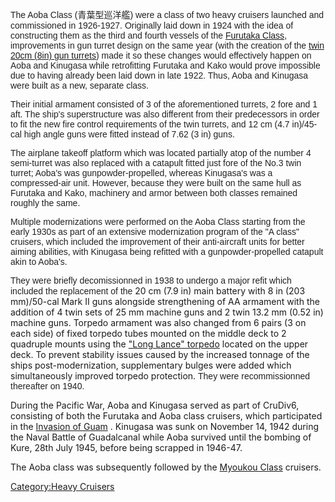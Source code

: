 <span style="color:rgb(34,34,34);font-family:sans-serif;font-size:14px;font-weight:normal;">The Aoba Class (青葉型巡洋艦) were a class of two heavy cruisers launched and commissioned in 1926-1927. Originally laid down in 1924 with the idea of constructing them as the third and fourth vessels of the [[:Category:Furutaka Class|Furutaka Class]], improvements in gun turret design on the same year (with the creation of the [[20.3cm Twin Gun Mount|twin 20cm (8in) gun turrets]]</span><span style="color:rgb(34,34,34);font-family:sans-serif;font-size:14px;font-weight:normal;">) made it so these changes would effectively happen on Aoba and Kinugasa while retrofitting Furutaka and Kako would prove impossible due to having already been laid down in late 1922. Thus, Aoba and Kinugasa were built as a new, separate class.</span>

<span style="color:rgb(34,34,34);font-family:sans-serif;font-size:14px;font-weight:normal;">Their initial armament consisted of 3 of the aforementioned turrets, 2 fore and 1 aft. The ship's superstructure was also different from their predecessors in order to fit the new fire control requirements of the twin turrets, and 12 cm (4.7 in)/45-cal high angle guns were fitted instead of 7.62 (3 in) guns. </span>

<span style="color:rgb(34,34,34);font-family:sans-serif;font-size:14px;font-weight:normal;">The airplane takeoff platform which was located partially atop of the number 4 semi-turret was also replaced with a catapult fitted just fore of the No.3 twin turret; Aoba's was gunpowder-propelled, whereas Kinugasa's was a compressed-air unit. However, because they were built on the same hull as Furutaka and Kako, machinery and armor between both classes remained roughly the same.</span>

<span style="color:rgb(34,34,34);font-family:sans-serif;font-size:14px;font-weight:normal;">Multiple modernizations were performed on the Aoba Class starting from the early 1930s as part of an extensive modernization program of the "A class" cruisers, which included the improvement of their anti-aircraft units for better aiming abilities, with Kinugasa being refitted with a gunpowder-propelled catapult akin to Aoba's. </span>

<span style="color:rgb(34,34,34);font-family:sans-serif;font-size:14px;font-weight:normal;">They were briefly decomissionned in 1938 to undergo a major refit which included the replacement of the </span><span style="font-size:14px;">20 cm (7.9 in) main battery with 8 in (203 mm)/50-cal Mark II guns alongside strengthening of AA armament with the addition of 4 twin sets of 25 mm machine guns and 2 twin 13.2 mm (0.52 in) machine guns. Torpedo armament was also changed from 6 pairs (3 on each side) of fixed torpedo tubes mounted on the middle deck to 2 quadruple mounts using the [https://en.wikipedia.org/wiki/Type_93_torpedo "Long Lance" torpedo] located on the upper deck. To prevent stability issues caused by the increased tonnage of the ships post-modernization, supplementary bulges were added which simultaneously improved torpedo protection. </span><span style="color:rgb(34,34,34);font-family:sans-serif;font-size:14px;font-weight:normal;">They were recommissionned thereafter on 1940.</span>

<span style="font-size:14px;">During the Pacific War, Aoba and Kinugasa served as part of CruDiv6, consisting of both the Furutaka and Aoba class cruisers, which participated in the [https://en.wikipedia.org/wiki/Battle_of_Guam_(1941) Invasion of Guam] . Kinugasa was sunk on November 14, 1942 during the Naval Battle of Guadalcanal while Aoba survived until the bombing of Kure, 28th July 1945, before being scrapped in 1946-47.</span>

<span style="font-size:14px;">The Aoba class was subsequently followed by the [[:Category:Myoukou Class|Myoukou Class]] cruisers.</span>
[[Category:Heavy Cruisers]]